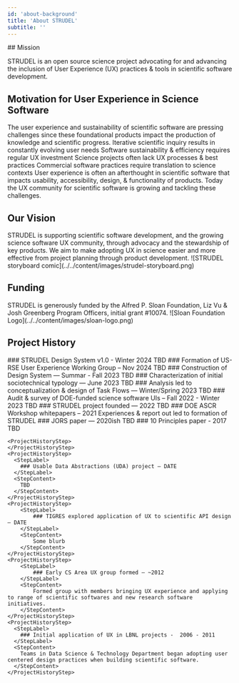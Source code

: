 ```yaml
---
id: 'about-background'
title: 'About STRUDEL'
subtitle: ''
---
```


<Hero>
## Mission

STRUDEL is an open source science project advocating for and advancing the inclusion of User Experience (UX) practices & tools in scientific software development.
</Hero>

<PageContainer>

## Motivation for User Experience in Science Software
<Grid container columnSpacing={4}>
    <Grid item sm={4}>
        The user experience and sustainability of scientific software are pressing challenges since these foundational products impact the production of knowledge and scientific progress.
    </Grid>
    <Grid item sm={8}>
        <Stack spacing={2}>
            <Box >
              <Grid container columnSpacing={4}>
                <Grid item sm={3}>
                    <Box sx={{
                        backgroundColor: 'neutral.light',
                        borderRadius: 4,
                        height: '100%',
                        padding: 1,
                    }}>
                    Iterative scientific inquiry results in constantly evolving user needs
                    </Box>
                </Grid>
                <Grid item sm={3}>
                    <Box sx={{
                        backgroundColor: 'neutral.light',
                        borderRadius: 4,
                        height: '100%',
                        padding: 1,
                    }}>
                    Software sustainability & efficiency requires regular UX investment
                    </Box>
                </Grid>
                <Grid item sm={3}>
                    <Box sx={{
                        backgroundColor: 'neutral.light',
                        borderRadius: 4,
                        height: '100%',
                        padding: 1,
                    }}>
                    Science projects often lack UX processes & best practices
                    </Box>
                </Grid>
                <Grid item sm={3}>
                    <Box sx={{
                        backgroundColor: 'neutral.light',
                        borderRadius: 4,
                        height: '100%',
                        padding: 1,
                    }}>
                    Commercial software practices require translation to science contexts
                    </Box>
                </Grid>
              </Grid>
            </Box>
            <Typography>User experience is often an afterthought in scientific software that impacts usability, accessibility, design, & functionality of products. Today the UX community for scientific software is growing and tackling these challenges.</Typography>
          </Stack>
    </Grid>
</Grid>

## Our Vision
<Grid container columnSpacing={4}>
    <Grid item sm={3}>
        STRUDEL is supporting scientific software development, and the growing science software UX community, through advocacy and the stewardship of key products. We aim to make adopting UX in science easier and more effective from project planning through product development.
    </Grid>
    <Grid item sm={9}>
        ![STRUDEL storyboard comic](../../content/images/strudel-storyboard.png)
    </Grid>
</Grid>

## Funding
<Grid container columnSpacing={4}>
    <Grid item sm={8}>
        STRUDEL is generously funded by the Alfred P. Sloan Foundation, Liz Vu & Josh Greenberg Program Officers, initial grant <Link href="https://sloan.org/grant-detail/10074" target="_blank" rel="noreferrer">#10074</Link>.
    </Grid>
    <Grid item sm={4}>
        ![Sloan Foundation Logo](../../content/images/sloan-logo.png)
    </Grid>

</Grid>

## Project History
<ProjectHistoryStepper>
    <ProjectHistoryStep>
      <StepLabel>
        ### STRUDEL Design System v1.0 -  Winter 2024
      </StepLabel>
      <StepContent>
        TBD
      </StepContent>
    </ProjectHistoryStep>
    <ProjectHistoryStep>
      <StepLabel>
        ### Formation of US-RSE User Experience Working Group – Nov 2024
      </StepLabel>
      <StepContent>
        TBD
      </StepContent>
    </ProjectHistoryStep>
    <ProjectHistoryStep>
      <StepLabel>
        ### Construction of Design System — Summar - Fall 2023
      </StepLabel>
      <StepContent>
        TBD
      </StepContent>
    </ProjectHistoryStep>
    <ProjectHistoryStep>
      <StepLabel>
        ### Characterization of initial sociotechnical typology — June 2023
      </StepLabel>
      <StepContent>
        TBD
      </StepContent>
    </ProjectHistoryStep>
    <ProjectHistoryStep>
      <StepLabel>
        ### Analysis led to conceptualization & design of Task Flows — Winter/Spring 2023
      </StepLabel>
      <StepContent>
        TBD
      </StepContent>
    </ProjectHistoryStep>
    <ProjectHistoryStep>
      <StepLabel>
        ### Audit & survey of DOE-funded science software UIs – Fall 2022 - Winter 2023
      </StepLabel>
      <StepContent>
        TBD
      </StepContent>
    </ProjectHistoryStep>
    <ProjectHistoryStep>
      <StepLabel>
        ### STRUDEL project founded — 2022
      </StepLabel>
      <StepContent>
        TBD
      </StepContent>
    </ProjectHistoryStep>
    <ProjectHistoryStep>
      <StepLabel>
        ### DOE ASCR Workshop whitepapers – 2021
      </StepLabel>
      <StepContent>
        Experiences & report out led to formation of STRUDEL
      </StepContent>
    </ProjectHistoryStep>
    <ProjectHistoryStep>
    </ProjectHistoryStep>
    <ProjectHistoryStep>
    </ProjectHistoryStep>
    <ProjectHistoryStep>
      <StepLabel>
        ### JORS paper — 2020ish
      </StepLabel>
      <StepContent>
        TBD
      </StepContent>
    </ProjectHistoryStep>
    <ProjectHistoryStep>
      <StepLabel>
        ### 10 Principles paper - 2017
      </StepLabel>
      <StepContent>
        TBD
      </StepContent>
    </ProjectHistoryStep>
    
    <ProjectHistoryStep>
    </ProjectHistoryStep>
    <ProjectHistoryStep>
      <StepLabel>
        ### Usable Data Abstractions (UDA) project — DATE
      </StepLabel>
      <StepContent>
        TBD
      </StepContent>
    </ProjectHistoryStep>
    <ProjectHistoryStep>
        <StepLabel>
            ### TIGRES explored application of UX to scientific API design – DATE
        </StepLabel>
        <StepContent>
            Some blurb
        </StepContent>
    </ProjectHistoryStep>
    <ProjectHistoryStep>
        <StepLabel>
            ### Early CS Area UX group formed — ~2012
        </StepLabel>
        <StepContent>
            Formed group with members bringing UX experience and applying to range of scientific softwares and new research software initiatives.
        </StepContent>
    </ProjectHistoryStep>
    <ProjectHistoryStep>
      <StepLabel>
        ### Initial application of UX in LBNL projects -  2006 - 2011
      </StepLabel>
      <StepContent>
        Teams in Data Science & Technology Department began adopting user centered design practices when building scientific software.
      </StepContent>
    </ProjectHistoryStep>
</ProjectHistoryStepper>

</PageContainer>